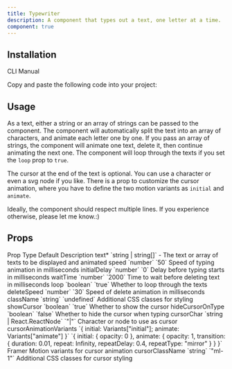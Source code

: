 ```yaml
---
title: Typewriter
description: A component that types out a text, one letter at a time.
component: true
---
```


<ComponentPreview name="typewriter-demo" />

## Installation

<Tabs defaultValue="cli">

<TabsList>
  <TabsTrigger value="cli">CLI</TabsTrigger>
  <TabsTrigger value="manual">Manual</TabsTrigger>
</TabsList>
<TabsContent value="cli">

<InstallTabs command="shadcn@latest add &quot;https://fancycomponents.dev/r/typewriter.json&quot;" npx />

</TabsContent>
<TabsContent value="manual">

<Steps>

<Step>Copy and paste the following code into your project:</Step>

<ComponentSource name="typewriter" />

</Steps>

</TabsContent>
</Tabs>

## Usage

As a text, either a string or an array of strings can be passed to the component. The component will automatically split the text into an array of characters, and animate each letter one by one. If you pass an array of strings, the component will animate one text, delete it, then continue animating the next one. The component will loop through the texts if you set the `loop` prop to `true`.

The cursor at the end of the text is optional. You can use a character or even a svg node if you like. There is a prop to customize the cursor animation, where you have to define the two motion variants as `initial` and `animate`.

Ideally, the component should respect multiple lines. If you experience otherwise, please let me know.:)

## Props

<Table>
  <TableHeader>
    <TableRow>
      <TableHead>Prop</TableHead>
      <TableHead>Type</TableHead>
      <TableHead>Default</TableHead>
      <TableHead>Description</TableHead>
    </TableRow>
  </TableHeader>
  <TableBody>
    <TableRow>
      <TableCell>text<span className="text-red-500">*</span></TableCell>
      <TableCell>`string | string[]`</TableCell>
      <TableCell>-</TableCell>
      <TableCell>The text or array of texts to be displayed and animated</TableCell>
    </TableRow>
    <TableRow>
      <TableCell>speed</TableCell>
      <TableCell>`number`</TableCell>
      <TableCell>`50`</TableCell>
      <TableCell>Speed of typing animation in milliseconds</TableCell>
    </TableRow>
    <TableRow>
      <TableCell>initialDelay</TableCell>
      <TableCell>`number`</TableCell>
      <TableCell>`0`</TableCell>
      <TableCell>Delay before typing starts in milliseconds</TableCell>
    </TableRow>
    <TableRow>
      <TableCell>waitTime</TableCell>
      <TableCell>`number`</TableCell>
      <TableCell>`2000`</TableCell>
      <TableCell>Time to wait before deleting text in milliseconds</TableCell>
    </TableRow>
    <TableRow >
      <TableCell>loop</TableCell>
      <TableCell>`boolean`</TableCell>
      <TableCell>`true`</TableCell>
      <TableCell>Whether to loop through the texts</TableCell>
    </TableRow>
    <TableRow>
      <TableCell>deleteSpeed</TableCell>
      <TableCell>`number`</TableCell>
      <TableCell>`30`</TableCell>
      <TableCell>Speed of delete animation in milliseconds</TableCell>
    </TableRow>
    <TableRow>
      <TableCell>className</TableCell>
      <TableCell>`string`</TableCell>
      <TableCell>`undefined`</TableCell>
      <TableCell>Additional CSS classes for styling</TableCell>
    </TableRow>
    <TableRow>
      <TableCell>showCursor</TableCell>
      <TableCell>`boolean`</TableCell>
      <TableCell>`true`</TableCell>
      <TableCell>Whether to show the cursor</TableCell>
    </TableRow>
    <TableRow >
      <TableCell>hideCursorOnType</TableCell>
      <TableCell>`boolean`</TableCell>
      <TableCell>`false`</TableCell>
      <TableCell>Whether to hide the cursor when typing</TableCell>
    </TableRow>
    <TableRow>
      <TableCell>cursorChar</TableCell>
      <TableCell>`string | React.ReactNode`</TableCell>
      <TableCell>`"|"`</TableCell>
      <TableCell>Character or node to use as cursor</TableCell>
    </TableRow>
    <TableRow>
      <TableCell>cursorAnimationVariants</TableCell>
      <TableCell>`{ initial: Variants["initial"]; animate: Variants["animate"] }`</TableCell>
      <TableCell>`{ initial: { opacity: 0 }, animate: { opacity: 1, transition: { duration: 0.01, repeat: Infinity, repeatDelay: 0.4, repeatType: "mirror" } } }`</TableCell>
      <TableCell>Framer Motion variants for cursor animation</TableCell>
    </TableRow>
    <TableRow>
      <TableCell>cursorClassName</TableCell>
      <TableCell>`string`</TableCell>
      <TableCell>`"ml-1"`</TableCell>
      <TableCell>Additional CSS classes for cursor styling</TableCell>
    </TableRow>
  </TableBody>
  </Table>
